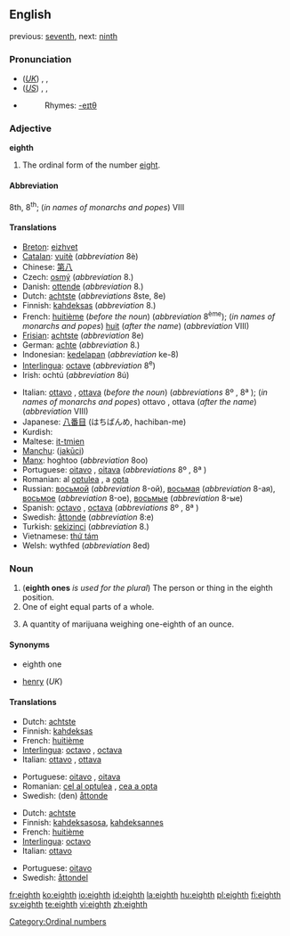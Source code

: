 ==English==
previous: [[seventh]], next: [[ninth]]

===Pronunciation===
* (''[[Received Pronunciation|UK]]'') {{AHD|ātth}}, {{IPA|/eɪtθ/}}, {{SAMPA|/eItT/}}
* (''[[General American|US]]'') {{AHD|ātth}}, {{IPA|/eɪtθ/, /eɪθ/}},  {{SAMPA|/eItT/, /eIT/}}
* {{audio|en-us-eighth.ogg|Audio (US)}}
*: Rhymes: [[Rhymes:English:-eɪtθ|-eɪtθ]]

===Adjective===
'''eighth'''

# The ordinal form of the number [[eight]].

====Abbreviation====
8th, 8<sup>th</sup>; (''in names of monarchs and popes'') VIII

====Translations====
{{top}}
* [[Breton]]: [[eizhvet]]
* [[Catalan]]: [[vuitè]] (''abbreviation'' 8è)
* Chinese: [[第八]]
* Czech: [[osmý]] (''abbreviation'' 8.)
* Danish: [[ottende]] (''abbreviation'' 8.)
* Dutch: [[achtste]] (''abbreviations'' 8ste, 8e)
* Finnish: [[kahdeksas]] (''abbreviation'' 8.)
* French: [[huitième]] (''before the noun'') (''abbreviation'' 8<sup>ème</sup>); (''in names of monarchs and popes'') [[huit]] (''after the name'') (''abbreviation'' VIII)
* [[Frisian]]: [[achtste]] (''abbreviation'' 8e)
* German: [[achte]] (''abbreviation'' 8.)
* Indonesian: [[kedelapan]] (''abbreviation'' ke-8)
* [[Interlingua]]: [[octave]] (''abbreviation'' 8<sup>e</sup>)
* Irish: ochtú (''abbreviation'' 8ú)
{{mid}}
* Italian: [[ottavo]] {{m}}, [[ottava]] {{f}} (''before the noun'') (''abbreviations'' 8º {{m}}, 8ª {{f}}); (''in names of monarchs and popes'') ottavo {{m}}, ottava {{f}} (''after the name'') (''abbreviation'' VIII)
* Japanese: [[八番目]] (はちばんめ, hachiban-me)
* Kurdish: {{KUchar|[[هه‌شته‌م]]}}
* Maltese: [[it-tmien]]
* [[Manchu]]: ([[jakūci]])
* [[Manx]]: hoghtoo (''abbreviation'' 8oo)
* Portuguese: [[oitavo]] {{m}}, [[oitava]] {{f}} (''abbreviations'' 8º {{m}}, 8ª {{f}})
* Romanian: al [[optulea]] {{m}}, a [[opta]] {{f}}
* Russian: [[восьмой]] {{m}} (''abbreviation'' 8-ой), [[восьмая]] {{f}} (''abbreviation'' 8-ая), [[восьмое]] {{n}} (''abbreviation'' 8-ое), [[восьмые]] {{p}} (''abbreviation'' 8-ые)
* Spanish: [[octavo]] {{m}}, [[octava]] {{f}} (''abbreviations'' 8º {{m}}, 8ª {{f}})
* Swedish: [[åttonde]] (''abbreviation'' 8:e)
* Turkish: [[sekizinci]] (''abbreviation'' 8.)
* Vietnamese: [[thứ tám]]
* Welsh: wythfed (''abbreviation'' 8ed)
{{bottom}}

===Noun===
{{en-noun}}

# ('''eighth ones''' ''is used for the plural'') The person or thing in the eighth position.
# One of eight equal parts of a whole.
# {{slang}} A quantity of marijuana weighing one-eighth of an ounce.

====Synonyms====
* {{i-c|person or thing in the eighth position}} eighth one
* {{i-c|one-eighth of an ounce of marijuana}} [[henry]] (''UK'')

====Translations====
{{trans-top|person or thing in the eighth position}}
* Dutch: [[achtste]] {{m|f}}
* Finnish: [[kahdeksas]]
* French: [[huitième]] {{m|f}}
* [[Interlingua]]: [[octavo]] {{m}}, [[octava]] {{f}}
* Italian: [[ottavo]] {{m}}, [[ottava]] {{f}}
{{trans-mid}}
* Portuguese: [[oitavo]] {{m}}, [[oitava]] {{f}}
* Romanian: [[cel al optulea]] {{m}}, [[cea a opta]] {{f}}
* Swedish: (den) [[åttonde]] {{c}}
{{trans-bottom}}

{{trans-top|one of eight equal parts of a whole}}
* Dutch: [[achtste]] {{n}}
* Finnish: [[kahdeksasosa]], [[kahdeksannes]]
* French: [[huitième]] {{m}}
* [[Interlingua]]: [[octavo]]
* Italian: [[ottavo]] {{m}}
{{trans-mid}}
* Portuguese: [[oitavo]] {{m}}
* Swedish: [[åttondel]] {{c}}
{{trans-bottom}}

{{trans-top|slang: a quantity of marijuana weighing one-eighth of an ounce}}
{{trans-mid}}
{{trans-bottom}}

[[Category:Ordinal numbers]]

[[fr:eighth]]
[[ko:eighth]]
[[io:eighth]]
[[id:eighth]]
[[la:eighth]]
[[hu:eighth]]
[[pl:eighth]]
[[fi:eighth]]
[[sv:eighth]]
[[te:eighth]]
[[vi:eighth]]
[[zh:eighth]]
